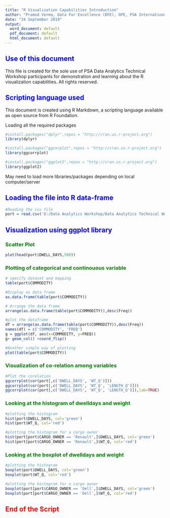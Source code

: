 ---
title: "R Visualization Capabilities Introduction"
author: "Pramod Verma, Data For Excellence (DFE), GPE, PSA International"
date: "24 September 2019"
output:
  word_document: default
  pdf_document: default
  html_document: default
---

## <span style="color:blue">**Use of this document**</span> 

This file is created for the sole use of PSA Data Analytics Technical Workshop participants for demonstration and learning about the R visualization capabilities. All rights reserved.

## <span style="color:blue">**Scripting language used**</span> 

This document is created using R Markdown, a scripting language available as open source from R Foundation. 

Loading all the required packages
```{r message=FALSE, warning=FALSE}

#install.packages("dplyr",repos = "http://cran.us.r-project.org")
library(dplyr)

#install.packages("ggcorplot",repos = "http://cran.us.r-project.org") 
library(ggcorrplot)

#install.packages("ggplot2",repos = "http://cran.us.r-project.org") 
library(ggplot2)

```

May need to load more libraries/packages depending on local computer/server
       

## <span style="color:blue">**Loading the file into R data-frame**</span> 

```{r }
#Reading the csv file
port = read.csv('D:/Data Analytics Workshop/Data Analytics Technical Workshop Singapore/Data/port.csv')


```
      

  
## <span style="color:blue">**Visualization using ggplot library **</span> 

### <span style="color:green">**Scatter Plot **</span> 

```{r }

plot(head(port$DWELL_DAYS,500))

```
    
### <span style="color:green">**Plotting of categorical and continouous variable **</span> 

```{r }
# specify dataset and mapping
table(port$COMMODITY)

#Display as data frame
as.data.frame(table(port$COMMODITY))

# Arrange the data frame
arrange(as.data.frame(table(port$COMMODITY)),desc(Freq))

#plot the dataframe
df = arrange(as.data.frame(table(port$COMMODITY)),desc(Freq))
names(df) = c('COMMODITY', 'FREQ')
g = ggplot(df, aes(x=COMMODITY, y=FREQ))
g+ geom_col() +coord_flip()

#Another simple way of plotting
plot(table(port$COMMODITY))

```
  
### <span style="color:green">**Visualization of co-relation among variables**</span> 

```{r }

#Plot the corelation
ggcorrplot(cor(port[,c('DWELL_DAYS', 'WT_Q')]))
ggcorrplot(cor(port[,c('DWELL_DAYS', 'WT_Q', 'LENGTH_Q')]))
ggcorrplot(cor(port[,c('DWELL_DAYS', 'WT_Q', 'LENGTH_Q')]),lab=TRUE)

```
  
### <span style="color:green">**Looking at the histogram of dwelldays and weight**</span> 

```{r }

#plotting the histogram
hist(port$DWELL_DAYS, col='green')
hist(port$WT_Q, col='red')

#plotting the histogram for a cargo owner
hist(port[port$CARGO_OWNER == 'Renault',]$DWELL_DAYS, col='green')
hist(port[port$CARGO_OWNER == 'Renault',]$WT_Q, col='red')

```
  
### <span style="color:green">**Looking at the boxplot of dwelldays and weight**</span> 

```{r }

#plotting the histogram
boxplot(port$DWELL_DAYS, col='green')
boxplot(port$WT_Q, col='red')

#plotting the histogram for a cargo owner
boxplot(port[port$CARGO_OWNER == 'Dell',]$DWELL_DAYS, col='green')
boxplot(port[port$CARGO_OWNER == 'Dell',]$WT_Q, col='red')

```
  

## <span style="color:red">**End of the Script**</span> 